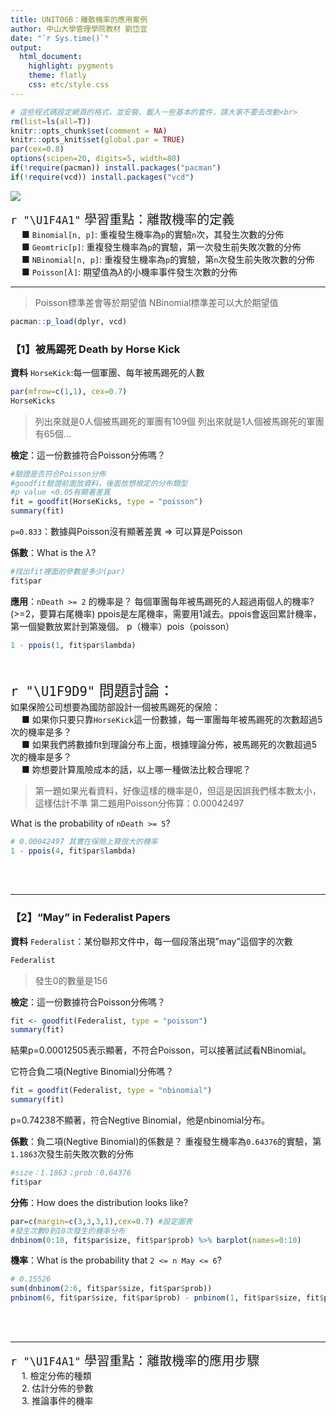 ```yaml
---
title: UNIT06B：離散機率的應用案例
author: 中山大學管理學院教材 劉岱宜 
date: "`r Sys.time()`"
output: 
  html_document:
    highlight: pygments
    theme: flatly
    css: etc/style.css
---
```


```r
# 這些程式碼設定網頁的格式，並安裝、載入一些基本的套件，請大家不要去改動<br>
rm(list=ls(all=T))
knitr::opts_chunk$set(comment = NA)
knitr::opts_knit$set(global.par = TRUE)
par(cex=0.8)
options(scipen=20, digits=5, width=80)
if(!require(pacman)) install.packages("pacman")
if(!require(vcd)) install.packages("vcd")
```

![](img/2.png)

<p class="wwl">
<span style="font-size:20px">`r "\U1F4A1"` 學習重點：離散機率的定義</span><br>
&emsp; ■ `Binomial[n, p]`: 重複發生機率為`p`的實驗`n`次，其發生次數的分佈<br>
&emsp; ■ `Geomtric[p]`: 重複發生機率為`p`的實驗，第一次發生前失敗次數的分佈<br>
&emsp; ■ `NBinomial[n, p]`: 重複發生機率為`p`的實驗，第`n`次發生前失敗次數的分佈<br>
&emsp; ■ `Poisson[`$\lambda$`]`: 期望值為$\lambda$的小機率事件發生次數的分佈<br>
</p class="wwl">
<hr>


> Poisson標準差會等於期望值
> NBinomial標準差可以大於期望值

```r
pacman::p_load(dplyr, vcd)
```

### 【1】被馬踢死 Death by Horse Kick
**資料** `HorseKick`:每一個軍團、每年被馬踢死的人數
```r
par(mfrow=c(1,1), cex=0.7)
HorseKicks
```

> 列出來就是0人個被馬踢死的軍團有109個
> 列出來就是1人個被馬踢死的軍團有65個...

**檢定**：這一份數據符合Poisson分佈嗎？
```r
#驗證是否符合Poisson分佈
#goodfit驗證前面放資料，後面放想檢定的分布類型
#p value <0.05有顯著差異
fit = goodfit(HorseKicks, type = "poisson")
summary(fit)
```

`p=0.833`：數據與Poisson沒有顯著差異 => 可以算是Poisson


**係數**：What is the $\lambda$?
```r
#找出fit裡面的參數是多少(par)
fit$par
```

**應用**：`nDeath >= 2` 的機率是？
每個軍團每年被馬踢死的人超過兩個人的機率?(>=2，要算右尾機率)
ppois是左尾機率，需要用1減去。ppois會返回累計機率，第一個變數放累計到第幾個。
p（機率）pois（poisson）
```r
1 - ppois(1, fit$par$lambda)  
```
<br>

<p class="qiz">
<span style="font-size:24px">`r "\U1F9D9"` 問題討論：</span><br>
如果保險公司想要為國防部設計一個被馬踢死的保險：<br>
&emsp; ■ 如果你只要只靠`HorseKick`這一份數據，每一軍團每年被馬踢死的次數超過5次的機率是多？<br>
&emsp; ■ 如果我們將數據fit到理論分布上面，根據理論分佈，被馬踢死的次數超過5次的機率是多？<br>
&emsp; ■ 妳想要計算風險成本的話，以上哪一種做法比較合理呢？<br>
</p class="qiz">

> 第一題如果光看資料，好像這樣的機率是0，但這是因誤我們樣本數太小，這樣估計不準
> 第二題用Poisson分佈算：0.00042497


What is the probability of `nDeath >= 5`?
```r
# 0.00042497 其實在保險上算很大的機率
1 - ppois(4, fit$par$lambda)  
```
<br><br><hr>

### 【2】"May" in Federalist Papers
**資料** `Federalist`：某份聯邦文件中，每一個段落出現"may"這個字的次數 
```r
Federalist
```
> 發生0的數量是156

**檢定**：這一份數據符合Poisson分佈嗎？
```r
fit <- goodfit(Federalist, type = "poisson")
summary(fit)
```
結果p=0.00012505表示顯著，不符合Poisson，可以接著試試看NBinomial。

它符合負二項(Negtive Binomial)分佈嗎？
```r
fit = goodfit(Federalist, type = "nbinomial")
summary(fit)
```
p=0.74238不顯著，符合Negtive Binomial，他是nbinomial分布。

**係數**：負二項(Negtive Binomial)的係數是？
重複發生機率為`0.64376`的實驗，第`1.1863`次發生前失敗次數的分佈

```r
#size：1.1863；prob：0.64376
fit$par
```

**分佈**：How does the distribution looks like?
```r
par=c(margin=c(3,3,3,1),cex=0.7) #設定圖表
#發生次數0到10次發生的機率分布
dnbinom(0:10, fit$par$size, fit$par$prob) %>% barplot(names=0:10)
```

**機率**：What is the probability that `2 <= n May <= 6`?
```r
# 0.15526
sum(dnbinom(2:6, fit$par$size, fit$par$prob))
pnbinom(6, fit$par$size, fit$par$prob) - pnbinom(1, fit$par$size, fit$par$prob)   
```
<br><br><hr>


<p class="wwl">
<span style="font-size:20px">`r "\U1F4A1"` 學習重點：離散機率的應用步驟</span><br>
&emsp; 1. 檢定分佈的種類<br>
&emsp; 2. 估計分佈的參數<br>
&emsp; 3. 推論事件的機率<br>
</p class="wwl">

<br><br>




